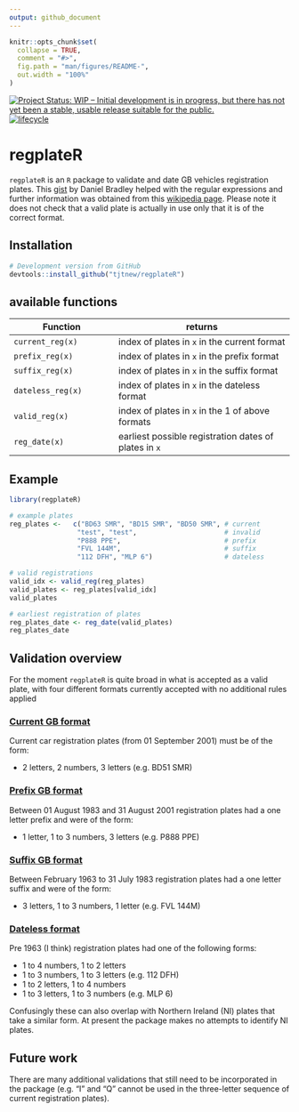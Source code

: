 ```yaml
---
output: github_document
---
```


<!-- README.md is generated from README.Rmd. Please edit that file -->

```r
knitr::opts_chunk$set(
  collapse = TRUE,
  comment = "#>",
  fig.path = "man/figures/README-",
  out.width = "100%"
)
```

<!-- badges: start --> [![Project Status: WIP – Initial development is in
progress, but there has not yet been a stable, usable release suitable for the
public.](https://www.repostatus.org/badges/latest/wip.svg)](https://www.repostatus.org/#wip)
[![lifecycle](https://img.shields.io/badge/lifecycle-maturing-blue.svg)](https://www.tidyverse.org/lifecycle/#maturing)
<!-- badges: end -->

# regplateR
`regplateR` is an `R` package to validate and date GB vehicles registration
plates.  This [gist](https://gist.github.com/danielrbradley/7567269) by Daniel
Bradley helped with the regular expressions and further information was
obtained from this [wikipedia
page](https://en.wikipedia.org/wiki/Vehicle_registration_plates_of_the_United_Kingdom).
Please note it does not check that a valid plate is actually in use only that
it is of the correct format.

## Installation
``` r
# Development version from GitHub
devtools::install_github("tjtnew/regplateR")
```

## available functions

| Function                        | returns                                               |
|---------------------------------|-------------------------------------------------------|
| `current_reg(x)`                | index of plates in `x` in the current format          |
| `prefix_reg(x)`                 | index of plates in `x` in the prefix format           |
| `suffix_reg(x)`                 | index of plates in `x` in the suffix format           |
| `dateless_reg(x)`               | index of plates in `x` in the dateless format         |
| `valid_reg(x)`                  | index of plates in `x` in the 1 of above formats      |
| `reg_date(x)`                   | earliest possible registration dates of plates in `x` |

## Example
``` r
library(regplateR)

# example plates
reg_plates <-   c("BD63 SMR", "BD15 SMR", "BD50 SMR", # current
                 "test", "test",                      # invalid
                 "P888 PPE",                          # prefix
                 "FVL 144M",                          # suffix
                 "112 DFH", "MLP 6")                  # dateless

# valid registrations
valid_idx <- valid_reg(reg_plates)
valid_plates <- reg_plates[valid_idx]
valid_plates

# earliest registration of plates
reg_plates_date <- reg_date(valid_plates)
reg_plates_date
```

## Validation overview
For the moment `regplateR` is quite broad in what is accepted as a valid plate,
with four different formats currently accepted with no additional rules applied

### [Current GB format](https://en.wikipedia.org/wiki/Vehicle_registration_plates_of_the_United_Kingdom#Current_system)
Current car registration plates (from 01 September 2001) must be of the form:

* 2 letters, 2 numbers, 3 letters (e.g. BD51 SMR)

### [Prefix GB format](https://en.wikipedia.org/wiki/Vehicle_registration_plates_of_the_United_Kingdom#1983_to_2001)
Between 01 August 1983 and 31 August 2001 registration plates had a one letter
prefix and were of the form:

* 1 letter, 1 to 3 numbers, 3 letters (e.g. P888 PPE)

### [Suffix GB format](https://en.wikipedia.org/wiki/Vehicle_registration_plates_of_the_United_Kingdom#1963_to_1982)
Between February 1963 to 31 July 1983 registration plates had a one letter
suffix and were of the form:

* 3 letters, 1 to 3 numbers, 1 letter (e.g. FVL 144M)

### [Dateless format](https://en.wikipedia.org/wiki/Vehicle_registration_plates_of_the_United_Kingdom#History)
Pre 1963 (I think) registration plates had one of the following forms:

* 1 to 4 numbers, 1 to 2 letters
* 1 to 3 numbers, 1 to 3 letters (e.g. 112 DFH)
* 1 to 2 letters, 1 to 4 numbers
* 1 to 3 letters, 1 to 3 numbers (e.g. MLP 6)

Confusingly these can also overlap with Northern Ireland (NI) plates that take
a similar form.  At present the package makes no attempts to identify NI
plates.

## Future work
There are many additional validations that still need to be incorporated in the
package (e.g. "I" and "Q" cannot be used in the three-letter sequence of
current registration plates).